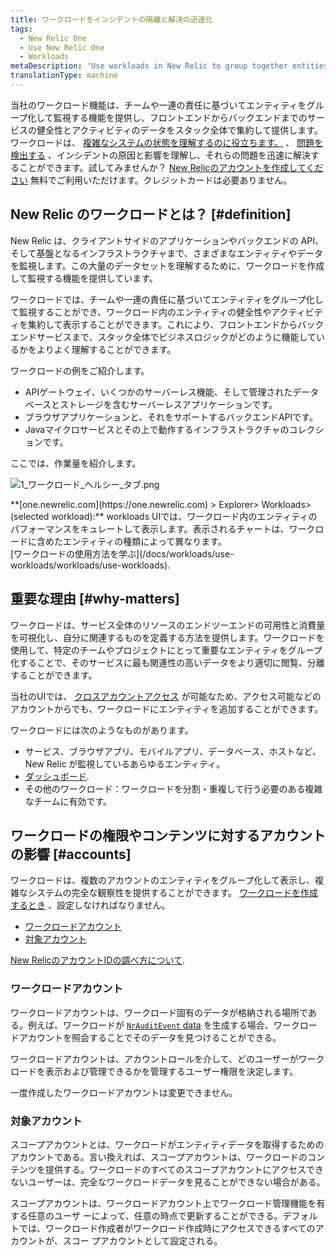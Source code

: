 ```yaml
---
title: ワークロードをインシデントの隔離と解決の迅速化
tags:
  - New Relic One
  - Use New Relic One
  - Workloads
metaDescription: 'Use workloads in New Relic to group together entities that make up a specific business service, making it easier to isolate and troubleshoot issues.'
translationType: machine
---
```



当社のワークロード機能は、チームや一連の責任に基づいてエンティティをグループ化して監視する機能を提供し、フロントエンドからバックエンドまでのサービスの健全性とアクティビティのデータをスタック全体で集約して提供します。ワークロードは、 [複雑なシステムの状態を理解するのに役立ちます。](/docs/workloads/use-workloads/workloads/use-workloads) 、 [問題を検出する](/docs/workloads/use-workloads/workloads/workload-status) 、インシデントの原因と影響を理解し、それらの問題を迅速に解決することができます。試してみませんか？ [New Relicのアカウントを作成してください](https://newrelic.com/signup) 無料でご利用いただけます。クレジットカードは必要ありません。

## New Relic のワークロードとは？ [#definition]

New Relic は、クライアントサイドのアプリケーションやバックエンドの API、そして基盤となるインフラストラクチャまで、さまざまなエンティティやデータを監視します。この大量のデータセットを理解するために、ワークロードを作成して監視する機能を提供しています。

ワークロードでは、チームや一連の責任に基づいてエンティティをグループ化して監視することができ、ワークロード内のエンティティの健全性やアクティビティを集約して表示することができます。これにより、フロントエンドからバックエンドサービスまで、スタック全体でビジネスロジックがどのように機能しているかをよりよく理解することができます。

ワークロードの例をご紹介します。

* APIゲートウェイ、いくつかのサーバーレス機能、そして管理されたデータベースとストレージを含むサーバーレスアプリケーションです。
* ブラウザアプリケーションと、それをサポートするバックエンドAPIです。
* Javaマイクロサービスとその上で動作するインフラストラクチャのコレクションです。

ここでは、作業量を紹介します。

<img
  src={1_ワークロード_ヘルシー_タブPng}
  title="ワークロード_ヘルス_タブ.png"
  alt="1_ワークロード_ヘルシー_タブ.png"
/>

<figcaption>
  **[one.newrelic.com](https://one.newrelic.com) > Explorer> Workloads> (selected workload):** workloads UIでは、ワークロード内のエンティティのパフォーマンスをキュレートして表示します。表示されるチャートは、ワークロードに含めたエンティティの種類によって異なります。
</figcaption>

<Callout variant="tip">
  [ワークロードの使用方法を学ぶ](/docs/workloads/use-workloads/workloads/use-workloads).
</Callout>

## 重要な理由 [#why-matters]

ワークロードは、サービス全体のリソースのエンドツーエンドの可用性と消費量を可視化し、自分に関連するものを定義する方法を提供します。ワークロードを使用して、特定のチームやプロジェクトにとって重要なエンティティをグループ化することで、そのサービスに最も関連性の高いデータをより適切に閲覧、分離することができます。

当社のUIでは、 [クロスアカウントアクセス](/docs/new-relic-one/use-new-relic-one/core-concepts/cross-account-features-security-new-relic-one) が可能なため、アクセス可能などのアカウントからでも、ワークロードにエンティティを追加することができます。

ワークロードには次のようなものがあります。

* サービス、ブラウザアプリ、モバイルアプリ、データベース、ホストなど、New Relic が監視しているあらゆるエンティティ。
* [ダッシュボード](/docs/dashboards/new-relic-one-dashboards/get-started/introduction-new-relic-one-dashboards).
* その他のワークロード：ワークロードを分割・重複して行う必要のある複雑なチームに有効です。

## ワークロードの権限やコンテンツに対するアカウントの影響 [#accounts]

ワークロードは、複数のアカウントのエンティティをグループ化して表示し、複雑なシステムの完全な観察性を提供することができます。 [ワークロードを作成するとき](/docs/new-relic-one/use-new-relic-one/workloads/use-workloads/#create) 、設定しなければなりません。

* [ワークロードアカウント](#workload-account)
* [対象アカウント](#scope-accounts)

[New RelicのアカウントIDの調べ方について](/docs/accounts/install-new-relic/account-setup/account-id).

### ワークロードアカウント

ワークロードアカウントは、ワークロード固有のデータが格納される場所である。例えば、ワークロードが [`NrAuditEvent` data](/docs/insights/insights-data-sources/default-data/nrauditevent-event-data-query-examples) を生成する場合、ワークロードアカウントを照会することでそのデータを見つけることができる。

ワークロードアカウントは、アカウントロールを介して、どのユーザーがワークロードを表示および管理できるかを管理するユーザー権限を決定します。

一度作成したワークロードアカウントは変更できません。

### 対象アカウント

スコープアカウントとは、ワークロードがエンティティデータを取得するためのアカウントである。言い換えれば、スコープアカウントは、ワークロードのコンテンツを提供する。ワークロードのすべてのスコープアカウントにアクセスできないユーザーは、完全なワークロードデータを見ることができない場合がある。

スコープアカウントは、ワークロードアカウント上でワークロード管理機能を有する任意のユーザ ーによって、任意の時点で更新することができる。デフォルトでは、ワークロード作成者がワークロード作成時にアクセスできるすべてのアカウントが、スコー プアカウントとして設定される。
